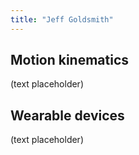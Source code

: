 ```yaml
---
title: "Jeff Goldsmith"
---
```


<link rel="stylesheet" href="styles.css" type="text/css" />

## Motion kinematics

(text placeholder)

## Wearable devices

(text placeholder)